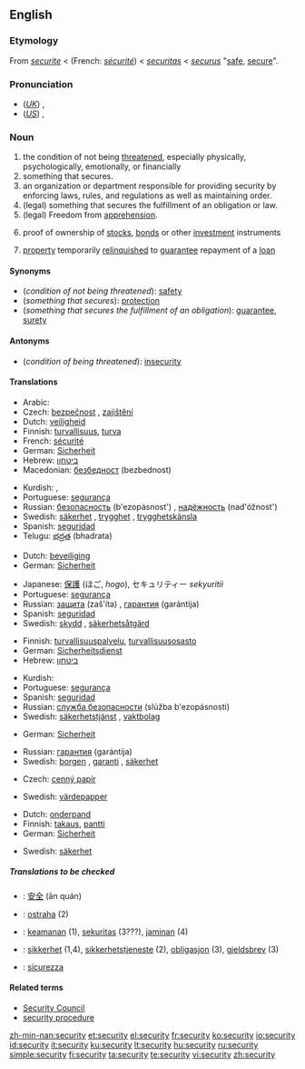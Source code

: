 {{wikipedia|dab=security}}
==English==

===Etymology===
From {{ME.}} ''[[securite]]'' < {{OF.}} (French: ''[[sécurité]]'') < {{L.}} ''[[securitas]]'' < {{L.}} ''[[securus]]'' "[[safe]], [[secure]]".

===Pronunciation===
*(''[[Received Pronunciation|UK]]'') {{IPA|/sɪˈkjʊəɹəti/}}, {{SAMPA|/sI"kjU@r@ti/}}
*(''[[General American|US]]'') {{IPA|/sɪˈkjʊɹəti/}}, {{SAMPA|/sI"kjUr@ti/}}

===Noun===
{{wikipedia}}
{{en-noun|securit|ies}}

# the condition of not being [[threaten]]ed, especially physically, psychologically, emotionally, or financially
# something that secures.
# an organization or department responsible for providing security by enforcing laws, rules, and regulations as well as maintaining order.
# (legal) something that secures the fulfillment of an obligation or law.
# (legal) Freedom from [[apprehension]].
# {{finance}} proof of ownership of [[stock]]s, [[bond]]s or other [[investment]] instruments
# {{finance}} [[property]] temporarily [[relinquish]]ed to [[guarantee]] repayment of a [[loan]]

====Synonyms====
*(''condition of not being threatened''): [[safety]]
*(''something that secures''): [[protection]]
*(''something that secures the fulfillment of an obligation''): [[guarantee]], [[surety]]

====Antonyms====
*(''condition of being threatened''): [[insecurity]]

====Translations====
{{trans-top|condition of not being threatened}}
*Arabic: {{ARchar|[[أمان]]}}
*Czech: [[bezpečnost]] {{f}}, [[zajištění]] {{n}}
*Dutch: [[veiligheid]] {{f}}
*Finnish: [[turvallisuus]], [[turva]]
*French: [[sécurité]] {{f}}
*German: [[Sicherheit]] {{f}}
*Hebrew: [[ביטחון]] {{romanization of Hebrew|bitakhón}} {{m}}
*Macedonian: [[безбедност]] (bezbednost)
{{trans-mid}}
*Kurdish: {{KUchar|[[ئه‌مانه‌ت]]}}, {{KUchar|[[ئاشتی]]}}
*Portuguese: [[segurança]] {{f}}
*Russian: [[безопасность]] (b'ezopásnost') {{f}}, [[надёжность]] (nad'óžnost') {{f}}
*Swedish: [[säkerhet]] {{c}}, [[trygghet]] {{c}}, [[trygghetskänsla]] {{c}}
*Spanish: [[seguridad]] {{f}}
*Telugu: [[భద్రత]] (bhadrata)

{{trans-bottom}}

{{trans-top|something that secures}}
*Dutch: [[beveiliging]] {{f}}
*German: [[Sicherheit]] {{f}}
{{trans-mid}}
*Japanese: [[保護]] (ほご, ''hogo''), セキュリティー ''sekyuritii''
*Portuguese: [[segurança]] {{f}}
*Russian: [[защита]] (zaš'íta) {{f}}, [[гарантия]] (garántija) {{f}}
*Spanish: [[seguridad]] {{f}}
*Swedish: [[skydd]] {{n}}, [[säkerhetsåtgärd]] {{c}}
{{trans-bottom}}

{{trans-top|organization or department responsible for providing security}}
*Finnish: [[turvallisuuspalvelu]], [[turvallisuusosasto]]
*German: [[Sicherheitsdienst]] {{m}}
*Hebrew: [[ביטחון]] {{romanization of Hebrew|bitakhón}} {{m}}
{{trans-mid}}
*Kurdish: {{KUchar|[[ئاسایش]]}}
*Portuguese: [[segurança]] {{f}}
*Spanish: [[seguridad]] {{f}}
*Russian: [[служба безопасности]] (slúžba b'ezopásnosti) {{f}}
*Swedish: [[säkerhetstjänst]] {{c}}, [[vaktbolag]] {{c}}
{{trans-bottom}}

{{trans-top|something that secures the fulfillment of an obligation}}
*German: [[Sicherheit]] {{f}}
{{trans-mid}}
*Russian: [[гарантия]] (garántija) {{f}}
*Swedish: [[borgen]] {{c}}, [[garanti]] {{c}}, [[säkerhet]] {{c}}
{{trans-bottom}}

{{trans-top|finance: proof of ownership}}
*Czech: [[cenný papír]] {{m}}
{{trans-mid}}
*Swedish: [[värdepapper]] {{n}}
{{trans-bottom}}

{{trans-top|finance: property temporarily relinquished}}
*Dutch: [[onderpand]] {{n}}
*Finnish: [[takaus]], [[pantti]]
*German: [[Sicherheit]] {{f}}
{{trans-mid}}
*Swedish: [[säkerhet]] {{c}}
{{trans-bottom}}

=====Translations to be checked=====
{{checktrans}}
*{{ttbc|Chinese}}: [[安全]] (ān quán)
*{{ttbc|Czech}}: [[ostraha]] (2)
*{{ttbc|Indonesian}}: [[keamanan]] (1), [[sekuritas]] (3???), [[jaminan]] (4)
*{{ttbc|Norwegian}}: [[sikkerhet]] {{m}} (1,4), [[sikkerhetstjeneste]] {{m}} (2), [[obligasjon]] {{m}} (3), [[gjeldsbrev]] {{n}} (3)
*{{ttbc|Italian}}: [[sicurezza]] {{f}}

====Related terms====
*[[Security Council]]
*[[security procedure]]

[[zh-min-nan:security]]
[[et:security]]
[[el:security]]
[[fr:security]]
[[ko:security]]
[[io:security]]
[[id:security]]
[[it:security]]
[[ku:security]]
[[lt:security]]
[[hu:security]]
[[ru:security]]
[[simple:security]]
[[fi:security]]
[[ta:security]]
[[te:security]]
[[vi:security]]
[[zh:security]]